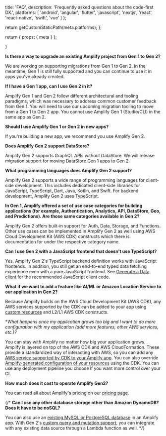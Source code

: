 
  title: 'FAQ',
  description: 'Frequently asked questions about the code-first DX.',
  platforms: [
    'android',
    'angular',
    'flutter',
    'javascript',
    'nextjs',
    'react',
    'react-native',
    'swift',
    'vue'
  ]
};

  return getCustomStaticPath(meta.platforms);
};

  return {
    props: {
      meta
    }
  };

}

**Is there a way to upgrade an existing Amplify project from Gen 1 to Gen 2?**

We are working on supporting migrations from Gen 1 to Gen 2. In the meantime, Gen 1 is still fully supported and you can continue to use it in apps you've already created.

**If I have a Gen 1 app, can I use Gen 2 in it?**

Amplify Gen 1 and Gen 2 follow different architectural and tooling paradigms, which was necessary to address common customer feedback from Gen 1. You will need to use our upcoming migration tooling to move from a Gen 1 to Gen 2 app. You cannot use Amplify Gen 1 (Studio/CLI) in the same app as Gen 2.

**Should I use Amplify Gen 1 or Gen 2 in new apps?**

If you're building a new app, we recommend you use Amplify Gen 2.

**Does Amplify Gen 2 support DataStore?**

Amplify Gen 2 supports GraphQL APIs without DataStore. We will release migration support for moving DataStore Gen 1 apps to Gen 2.

**What programming languages does Amplify Gen 2 support?**

Amplify Gen 2 supports a wide range of programming languages for client-side development. This includes dedicated client-side libraries for JavaScript, TypeScript, Dart, Java, Kotlin, and Swift. For backend development, Amplify Gen 2 uses TypeScript.

**In Gen 1, Amplify offered a set of use case categories for building applications (for example, Authentication, Analytics, API, DataStore, Geo, and Predictions). Are those same categories available in Gen 2?**

Amplify Gen 2 offers built-in support for Auth, Data, Storage, and Functions. Other use cases can be implemented in Amplify Gen 2 as well using AWS Cloud Development Kit (AWS CDK) constructs which there is documentation for under the respective category name.

**Can I use Gen 2 with a JavaScript frontend that doesn't use TypeScript?**

Yes. Amplify Gen 2's TypeScript backend definition works with JavaScript frontends. In addition, you still get an end-to-end typed data fetching experience even with a pure JavaScript frontend. See [Generate a Data client](/react/build-a-backend/data/connect-to-API/#generate-the-amplify-data-client) for the recommended JavaScript client code.

**What if we want to add a feature like AI/ML or Amazon Location Service to our application in Gen 2?**

Because Amplify builds on the AWS Cloud Development Kit (AWS CDK), any AWS services supported by the CDK can be added to your app using [custom resources](/[platform]/build-a-backend/add-aws-services/custom-resources/) and L2/L1 AWS CDK constructs.

**What happens once my application grows too big and I want to do more configuration with my application (add more features, other AWS services, etc.)?*

You can stay with Amplify no matter how big your application grows. Amplify is layered on top of the AWS CDK and AWS CloudFormation. These provide a standardized way of interacting with AWS, so you can add any [AWS service supported by CDK to your Amplify app](/[platform]/build-a-backend/add-aws-services/custom-resources/). You can also override [Amplify-generated configuration of your resources](/[platform]/build-a-backend/add-aws-services/overriding-resources/) using the CDK. You can use any deployment pipeline you choose if you want more control over your CI.

**How much does it cost to operate Amplify Gen2?**

You can read all about Amplify's pricing on our [pricing page](https://aws.amazon.com/amplify/pricing/).

{/* **Can I use any other database storage other than Amazon DynamoDB? Does it have to be noSQL?**

You can also use an [existing MySQL or PostgreSQL database](/[platform]/build-a-backend/data/connect-api-to-existing-database/) in an Amplify app. With Gen 2's [custom query and mutation support](/[platform]/build-a-backend/data/custom-business-logic), you can integrate with any existing data source through a Lambda function as well. */}

